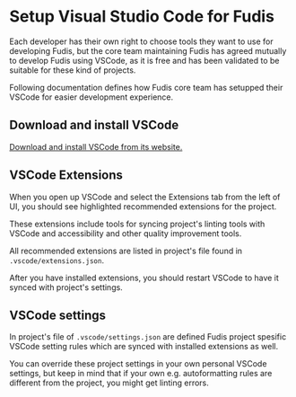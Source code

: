 
<Meta title="Documentation/Development/Setup VSCode" />

# Setup Visual Studio Code for Fudis

Each developer has their own right to choose tools they want to use for developing Fudis, but the core team maintaining Fudis has agreed mutually to develop Fudis using VSCode, as it is free and has been validated to be suitable for these kind of projects.

Following documentation defines how Fudis core team has setupped their VSCode for easier development experience.

## Download and install VSCode

[Download and install VSCode from its website.](https://code.visualstudio.com/)

## VSCode Extensions

When you open up VSCode and select the Extensions tab from the left of UI, you should see highlighted recommended extensions for the project.

These extensions include tools for syncing project's linting tools with VSCode and accessibility and other quality improvement tools.

All recommended extensions are listed in project's file found in `.vscode/extensions.json`.

After you have installed extensions, you should restart VSCode to have it synced with project's settings.

## VSCode settings

In project's file of `.vscode/settings.json` are defined Fudis project spesific VSCode setting rules which are synced with installed extensions as well.

You can override these project settings in your own personal VSCode settings, but keep in mind that if your own e.g. autoformatting rules are different from the project, you might get linting errors.
